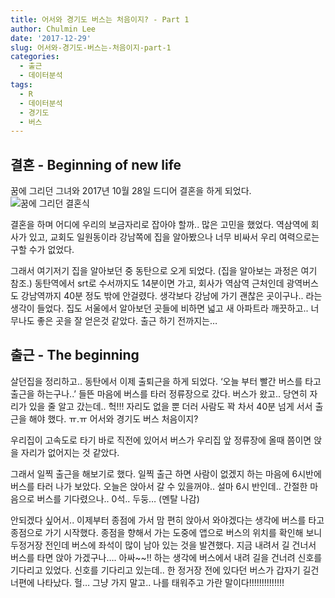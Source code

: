 ```yaml
---
title: 어서와 경기도 버스는 처음이지? - Part 1
author: Chulmin Lee
date: '2017-12-29'
slug: 어서와-경기도-버스는-처음이지-part-1
categories:
  - 출근
  - 데이터분석
tags:
  - R
  - 데이터분석
  - 경기도
  - 버스
---
```


## 결혼 - Beginning of new life

꿈에 그리던 그녀와 2017년 10월 28일 드디어 결혼을 하게 되었다.
![꿈에 그리던 결혼식](/images/marriage.jpg)

결혼을 하며 어디에 우리의 보금자리로 잡아야 할까.. 많은 고민을 했었다. 역삼역에 회사가 있고, 교회도 일원동이라 강남쪽에 집을 알아봤으나 너무 비싸서 우리 여력으로는 구할 수가 없었다. 

그래서 여기저기 집을 알아보던 중 동탄으로 오게 되었다. (집을 알아보는 과정은 여기 참조.) 동탄역에서 srt로 수서까지도 14분이면 가고, 회사가 역삼역 근처인데 광역버스도 강남역까지 40분 정도 밖에 안걸렸다. 생각보다 강남에 가기 괜찮은 곳이구나.. 라는 생각이 들었다. 집도 서울에서 알아보던 곳들에 비하면 넓고 새 아파트라 깨끗하고.. 너무나도 좋은 곳을 잘 얻은것 같았다. 출근 하기 전까지는…

## 출근 - The beginning

살던집을 정리하고.. 동탄에서 이제 출퇴근을 하게 되었다.
‘오늘 부터 빨간 버스를 타고 출근을 하는구나..’ 들뜬 마음에 버스를 타러 정류장으로 갔다. 
버스가 왔고.. 당연히 자리가 있을 줄 알고 갔는데.. 헉!!!
자리도 없을 뿐 더러 사람도 꽉 차서 40분 넘게 서서 출근을 해야 했다. ㅠ.ㅠ
어서와 경기도 버스 처음이지?

우리집이 고속도로 타기 바로 직전에 있어서 버스가 우리집 앞 정류장에 올때 쯤이면 앉을 자리가 없어지는 것 같았다.

그래서 일찍 출근을 해보기로 했다. 일찍 출근 하면 사람이 없겠지 하는 마음에 6시반에 버스를 타러 나가 보았다. 
오늘은 앉아서 갈 수 있을꺼야.. 설마 6시 반인데.. 간절한 마음으로 버스를 기다렸으나.. 0석..  두둥… (멘탈 나감)

안되겠다 싶어서.. 이제부터 종점에 가서 맘 편히 앉아서 와야겠다는 생각에 버스를 타고 종점으로 가기 시작했다. 종점을 향해서 가는 도중에 앱으로 버스의 위치를 확인해 보니 두정거장 전인데 버스에 좌석이 많이 남아 있는 것을 발견했다. 지금 내려서 길 건너서 버스를 타면 앉아 가겠구나…. 아싸~~!! 하는 생각에 버스에서 내려 길을 건너려 신호를 기다리고 있었다. 
신호를 기다리고 있는데.. 한 정거장 전에 있다던 버스가 갑자기 길건너편에 나타났다. 헐…
그냥 가지 말고.. 나를 태워주고 가란 말이다!!!!!!!!!!!!!!




